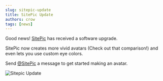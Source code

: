 ```yaml
---
slug: sitepic-update
title: SitePic Update
authors: crow
tags: [news]
---
```



Good news! [SitePic](https://discord.com/channels/@me/769179649644691457) has received a software upgrade.

SitePic now creates more vivid avatars (Check out that comparison!) and even lets you use custom eye colors.

Send [@SitePic](https://discord.com/channels/@me/769179649644691457) a message to get started making an avatar.

![Sitepic Update](/img/blog/sitepic-update.png)